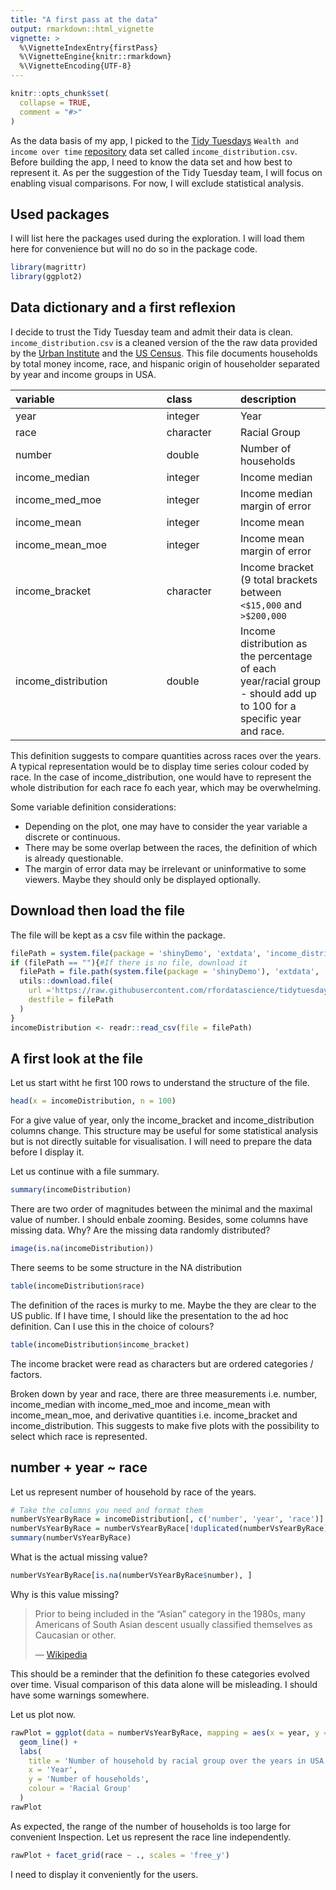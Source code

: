 ```yaml
---
title: "A first pass at the data"
output: rmarkdown::html_vignette
vignette: >
  %\VignetteIndexEntry{firstPass}
  %\VignetteEngine{knitr::rmarkdown}
  %\VignetteEncoding{UTF-8}
---
```


```r
knitr::opts_chunk$set(
  collapse = TRUE,
  comment = "#>"
)
```

As the data basis of my app, I picked to the [Tidy
Tuesdays](https://www.tidytuesday.com/) `Wealth and income over time`
[repository](https://github.com/rfordatascience/tidytuesday/tree/master/data/2021/2021-02-09)
data set called `income_distribution.csv`. Before building the app, I need to know 
the data set and how best to represent it. As per the suggestion of the Tidy Tuesday
team, I will focus on enabling visual comparisons. For now, I will exclude statistical
analysis.

## Used packages

I will list here the packages used during the exploration. 
I will load them here for convenience but will no do so in the package code.

```r
library(magrittr)
library(ggplot2)
```



## Data dictionary and a first reflexion 

I decide to trust the Tidy Tuesday team and admit their data is clean.
`income_distribution.csv` is a cleaned version of the the raw data provided by
the [Urban Institute](https://apps.urban.org/features/wealth-inequality-charts/)
and the [US Census](https://www.census.gov/data/tables/time-series/demo/income-poverty/historical-income-households.html).
This file documents households by total money income, race, and 
hispanic origin of householder separated by year and income groups in USA.

|variable            |class     |description |
|:-------------------|:---------|:-----------|
|year                |integer   | Year |
|race                |character | Racial Group |
|number              |double    | Number of households |
|income_median       |integer   | Income median |
|income_med_moe      |integer   | Income median margin of error |
|income_mean         |integer   | Income mean |
|income_mean_moe     |integer   | Income mean margin of error |
|income_bracket      |character | Income bracket (9 total brackets between `<$15,000` and `>$200,000` |
|income_distribution |double    | Income distribution as the percentage of each year/racial group - should add up to 100 for a specific year and race. |

This definition suggests to compare quantities across races over the years. A
typical representation would be to display time series colour coded by race. In 
the case of income_distribution, one would have to represent the whole distribution
for each race fo each year, which may be overwhelming. 

Some variable definition considerations:

* Depending on the plot, one may have to consider the year variable a discrete or continuous.
* There may be some overlap between the races, the definition of which is already 
  questionable.
* The margin of error data may be irrelevant or uninformative to some viewers. 
  Maybe they should only be displayed optionally.

## Download then load the file

The file will be kept as a csv file within the package.

```r
filePath = system.file(package = 'shinyDemo', 'extdata', 'income_distribution.csv')
if (filePath == ""){#If there is no file, download it
  filePath = file.path(system.file(package = 'shinyDemo'), 'extdata', 'income_distribution.csv')
  utils::download.file(
    url ='https://raw.githubusercontent.com/rfordatascience/tidytuesday/master/data/2021/2021-02-09/income_distribution.csv',
    destfile = filePath
  )
}
incomeDistribution <- readr::read_csv(file = filePath)
```
## A first look at the file

Let us start witht he first 100 rows to understand the structure of the file.

```r
head(x = incomeDistribution, n = 100)
```

For a give value of year, only the income_bracket and income_distribution columns
change. This structure may be useful for some statistical analysis but is not
directly suitable for visualisation. I will need to prepare the data before I
display it.

Let us continue with a file summary.

```r
summary(incomeDistribution)
```

There are two order of magnitudes between the minimal and the maximal value of number. 
I should enbale zooming. Besides, some columns have missing data. Why? 
Are the missing data randomly distributed?

```r
image(is.na(incomeDistribution))
```

There seems to be some structure in the NA distribution
 
```r
table(incomeDistribution$race)
```

The definition of the races is murky to me. Maybe the they are clear to the
US public. If I have time, I should like the presentation to the ad hoc definition.
Can I use this in the choice of colours?

```r
table(incomeDistribution$income_bracket)
```
 
The income bracket were read as characters but are ordered categories / factors.
   
   
   
   
Broken down by year and race, there are three measurements i.e. number,
income_median with income_med_moe and income_mean with income_mean_moe, and 
derivative quantities i.e. income_bracket and income_distribution. This suggests
to make five plots with the possibility to select which race is represented.


## number + year ~ race

Let us represent number of household by race of the years.

```r
# Take the columns you need and format them
numberVsYearByRace = incomeDistribution[, c('number', 'year', 'race')]
numberVsYearByRace = numberVsYearByRace[!duplicated(numberVsYearByRace), ]
summary(numberVsYearByRace)
```
What is the actual missing value?

```r
numberVsYearByRace[is.na(numberVsYearByRace$number), ]
```
Why is this value missing?

> Prior to being included in the "Asian" category in the 1980s, many Americans 
> of South Asian descent usually classified themselves as Caucasian or other.
>
> — [Wikipedia](https://en.wikipedia.org/wiki/Asian_Americans)

This should be a reminder that the definition fo these categories evolved over time.
Visual comparison of this data alone will be misleading. I should have some
warnings somewhere.

Let us plot now.

```r
rawPlot = ggplot(data = numberVsYearByRace, mapping = aes(x = year, y = number, colour = race)) +
  geom_line() + 
  labs(
    title = 'Number of household by racial group over the years in USA',
    x = 'Year',
    y = 'Number of households',
    colour = 'Racial Group'
  )
rawPlot
```

As expected, the range of the number of households is too large for convenient 
Inspection. Let us represent the race line independently.

```r
rawPlot + facet_grid(race ~ ., scales = 'free_y')
```

I need to display it conveniently for the users.


